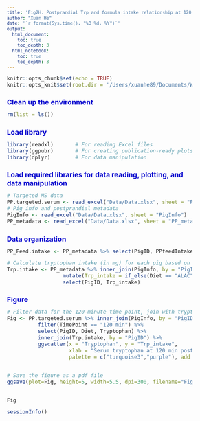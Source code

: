 ```yaml
---
title: 'Fig2H. Postprandial Trp and formula intake relationship at 120 min postmeal'
author: "Xuan He"
date: '`r format(Sys.time(), "%B %d, %Y")`'
output:
  html_document: 
    toc: true
    toc_depth: 3
  html_notebook: 
    toc: true
    toc_depth: 3
---
```

<style type="text/css">
body{ /* Normal  */ font-size: 12px;}
td {  /* Table  */ font-size: 10px;}
h1.title {font-size: 22px; color: DarkRed; font-style: bold;}
h1 { /* Header 1 */ font-size: 16px; color: mediumblue; font-style: bold;}
h2 { /* Header 2 */ font-size: 13px; color: mediumblue; font-style: bold;}
h3 { /* Header 3 */ font-size: 11px; font-family: "Times New Roman", Times, serif; color: mediumblue;}
code.r{ /* Code block */ font-size: 12px;}
pre { /* Code block - determines code spacing between lines */ font-size: 12px;}
</style>

```r
knitr::opts_chunk$set(echo = TRUE)
knitr::opts_knit$set(root.dir = '/Users/xuanhe89/Documents/WorkSpace/Research projects/Lactation/ALAC/Manuscripts/Paper #1/Figures and Tables R codes')

```


# Clean up the environment
```r
rm(list = ls())
```


# Load library
```r
library(readxl)       # For reading Excel files
library(ggpubr)       # For creating publication-ready plots
library(dplyr)        # For data manipulation
```


# Load required libraries for data reading, plotting, and data manipulation
```r
# Targeted MS data
PP.targeted.serum <- read_excel("Data/Data.xlsx", sheet = "PP_serum_MS")
# Pig info and postprandial metadata
PigInfo <- read_excel("Data/Data.xlsx", sheet = "PigInfo")
PP_metadata <- read_excel("Data/Data.xlsx", sheet = "PP_metadata")
```

# Data organization

```r
PP_Feed.intake <- PP_metadata %>% select(PigID, PPfeedIntake.g)
```


```r
# Calculate tryptophan intake (in mg) for each pig based on their diet
Trp.intake <- PP_metadata %>% inner_join(PigInfo, by = "PigID") %>%
                  mutate(Trp_intake = if_else(Diet == "ALAC", PPfeedIntake.g * 1.03, PPfeedIntake.g * 0.89)) %>% # Calculate tryptophan intake based on the assigned diet
                  select(PigID, Trp_intake)    
```

# Figure
```r
# Filter data for the 120-minute time point, join with tryptophan intake data, and create scatter plot
Fig <- PP.targeted.serum %>% inner_join(PigInfo, by = "PigID") %>%
          filter(TimePoint == "120 min") %>%
          select(PigID, Diet, Tryptophan) %>%
          inner_join(Trp.intake, by = "PigID") %>%
          ggscatter(x = "Tryptophan", y = "Trp_intake", 
                    xlab = "Serum tryptophan at 120 min post-meal (uM)", ylab = "Tryptophan intake from formula (mg)",
                    palette = c("turquoise3","purple"), add = "reg.line") + stat_cor(method = "pearson", label.x = 120) 


# Save the figure as a pdf file
ggsave(plot=Fig, height=5, width=5.5, dpi=300, filename="Figure 2/Fig2H.pdf", useDingbats=FALSE)


Fig
```




```r
sessionInfo()
```